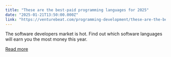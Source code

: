 ```yaml
---
title: "These are the best-paid programming languages for 2025"
date: "2025-01-21T13:50:00.000Z"
link: "https://venturebeat.com/programming-development/these-are-the-best-paid-programming-languages-for-2025/"
---
```


The software developers market is hot. Find out which software languages will earn you the most money this year.

[Read more](https://venturebeat.com/programming-development/these-are-the-best-paid-programming-languages-for-2025/)
